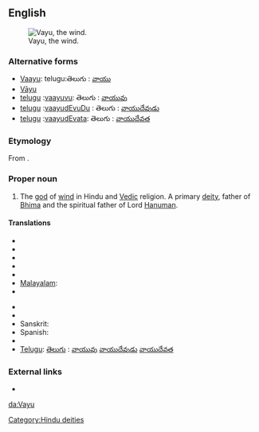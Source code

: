 ==English==
[[Image:Vayu.jpg|thumb|Vayu, the wind.]]

===Alternative forms===
* [[Vaayu]]: telugu:తెలుగు : [[వాయు]] 
* [[Vāyu]]
* [[telugu]] :[[vaayuvu]]: తెలుగు : [[వాయువు]]
* [[telugu]] :[[vaayudEvuDu]] : తెలుగు : [[వాయుదేవుడు]]
* [[telugu]] :[[vaayudEvata]]: తెలుగు : [[వాయుదేవత]]

===Etymology===
From {{etyl|sa}} {{term|sc=Deva|वायु|tr=Vāyú|lang=sa}}.

===Proper noun===
{{en-proper noun}}

# {{Hinduism}} The [[god]] of [[wind]] in Hindu and [[Vedic]] religion. A primary [[deity]], father of [[Bhima]] and the spiritual father of Lord [[Hanuman]].

====Translations====
{{trans-top|Vayu}}
* {{trreq|Assamese}}
* {{trreq|Bengali}}
* {{trreq|Gujarati}}
* {{trreq|Hindi}}
* {{trreq|Kannada}}
* [[Malayalam]]: {{t|ml|വായു|sc=Mlym|xs=Malayalam}}
* {{trreq|Marathi}}
{{trans-mid}}
* {{trreq|Oriya}}
* {{trreq|Punjabi}}
* Sanskrit: {{t-|sa|वायु|tr=Vāyú|xs=Sanskrit}}
* Spanish: {{t-|es|Vāyu}}
* {{trreq|Tamil}}
* [[Telugu]]: [[తెలుగు]] : [[వాయువు]] [[వాయుదేవుడు]] [[వాయుదేవత]]
{{trans-bottom}}

===External links===
* {{pedialite}}

[[Category:Hindu deities]]

[[da:Vayu]]